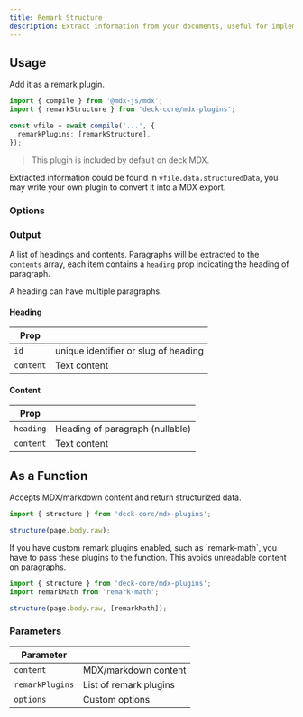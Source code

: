 ```yaml
---
title: Remark Structure
description: Extract information from your documents, useful for implementing document search
---
```


## Usage

Add it as a remark plugin.

```ts title="MDX Compiler"
import { compile } from '@mdx-js/mdx';
import { remarkStructure } from 'deck-core/mdx-plugins';

const vfile = await compile('...', {
  remarkPlugins: [remarkStructure],
});
```

> This plugin is included by default on deck MDX.

Extracted information could be found in `vfile.data.structuredData`, you may
write your own plugin to convert it into a MDX export.

### Options

<AutoTypeTable
  path="./content/docs/headless/props.ts"
  name="StructureOptions"
/>

### Output

A list of headings and contents. Paragraphs will be extracted to the `contents`
array, each item contains a `heading` prop indicating the heading of paragraph.

<Callout title="Note">A heading can have multiple paragraphs.</Callout>

#### Heading

| Prop      |                                      |
| --------- | ------------------------------------ |
| `id`      | unique identifier or slug of heading |
| `content` | Text content                         |

#### Content

| Prop      |                                 |
| --------- | ------------------------------- |
| `heading` | Heading of paragraph (nullable) |
| `content` | Text content                    |

## As a Function

Accepts MDX/markdown content and return structurized data.

```ts
import { structure } from 'deck-core/mdx-plugins';

structure(page.body.raw);
```

<Callout title="Tip" className="mt-4">
If you have custom remark plugins enabled, such as
`remark-math`, you have to pass these plugins to the function. This avoids unreadable content on paragraphs.

```ts
import { structure } from 'deck-core/mdx-plugins';
import remarkMath from 'remark-math';

structure(page.body.raw, [remarkMath]);
```

</Callout>

### Parameters

| Parameter       |                        |
| --------------- | ---------------------- |
| `content`       | MDX/markdown content   |
| `remarkPlugins` | List of remark plugins |
| `options`       | Custom options         |
